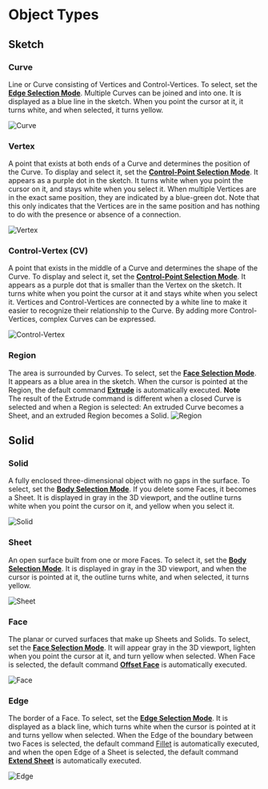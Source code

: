 
# Object Types

## Sketch

### Curve
Line or Curve consisting of Vertices and Control-Vertices.
To select, set the [**Edge Selection Mode**](./selection-mode).
Multiple Curves can be joined and into one.
It is displayed as a blue line in the sketch. When you point the cursor at it, it turns white, and when selected, it turns yellow.

![Curve](/img/object-name-curve.png)

### Vertex
A point that exists at both ends of a  Curve and determines the position of the  Curve.
To display and select it, set the [**Control-Point Selection Mode**](./selection-mode).
It appears as a purple dot in the sketch. It turns white when you point the cursor on it, and stays white when you select it.
When multiple Vertices are in the exact same position, they are indicated by a blue-green dot. 
Note that this only indicates that the Vertices are in the same position and has nothing to do with the presence or absence of a connection.

![Vertex](/img/object-name-vertex.png)

### Control-Vertex (CV)
A point that exists in the middle of a  Curve and determines the shape of the  Curve.
To display and select it, set the [**Control-Point Selection Mode**](./selection-mode).
It appears as a purple dot that is smaller than the Vertex on the sketch. It turns white when you point the cursor at it and stays white when you select it.
Vertices and Control-Vertices are connected by a white line to make it easier to recognize their relationship to the Curve. By adding more Control-Vertices, complex Curves can be expressed.

![Control-Vertex](/img/object-name-cv.png)

### Region
The area is surrounded by Curves. To select, set the [**Face Selection Mode**](./selection-mode). 
It appears as a blue area in the sketch. When the cursor is pointed at the Region, the default command [**Extrude**](../solid/extrude) is automatically executed.
<Callout emoji="❗">
**Note**<br />
The result of the Extrude command is different when a closed Curve is selected and when a Region is selected: An extruded Curve becomes a Sheet, and an extruded Region becomes a Solid.
</Callout>
![Region](/img/object-name-region.png)

## Solid

### Solid
A fully enclosed three-dimensional object with no gaps in the surface. To select, set the [**Body Selection Mode**](./selection-mode). If you delete some Faces, it becomes a Sheet. It is displayed in gray in the 3D viewport, and the outline turns white when you point the cursor on it, and yellow when you select it.

![Solid](/img/object-name-solid.png)

### Sheet
An open surface built from one or more Faces. To select it, set the [**Body Selection Mode**](./selection-mode). It is displayed in gray in the 3D viewport, and when the cursor is pointed at it, the outline turns white, and when selected, it turns yellow.

![Sheet](/img/object-name-sheet.png)

### Face
The planar or curved surfaces that make up Sheets and Solids. To select, set the [**Face Selection Mode**](./selection-mode). It will appear gray in the 3D viewport, lighten when you point the cursor at it, and turn yellow when selected. When Face is selected, the default command [**Offset Face**](../solid/offset-face) is automatically executed.

![Face](/img/object-name-face.png)

### Edge
The border of a Face.
To select, set the [**Edge Selection Mode**](./selection-mode). It is displayed as a black line, which turns white when the cursor is pointed at it and turns yellow when selected. When the Edge of the boundary between two Faces is selected, the default command [Fillet](../solid/fillet) is automatically executed, and when the open Edge of a Sheet is selected, the default command [**Extend Sheet**](../solid/extend#extend-sheet) is automatically executed.

![Edge](/img/object-name-edge.png)












